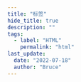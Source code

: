 ```yaml
---
title: "标签"
hide_title: true
description: ""
tags:
  - label: "HTML"
    permalink: "html"
last_update:
  date: "2022-07-18"
  author: "Bruce"
---
```



<FeatureIcon src={html} title="标签" />
<LinkList
  data={[
    {
      title: "文本",
      link: "/docs/html/elements/text",
      src: html,
    },
    {
      title: "超链接",
      link: "/docs/html/elements/hyperlink",
      src: html,
    },
    {
      title: "图片",
      link: "/docs/html/elements/img",
      src: html,
    },
  ]}
/>

